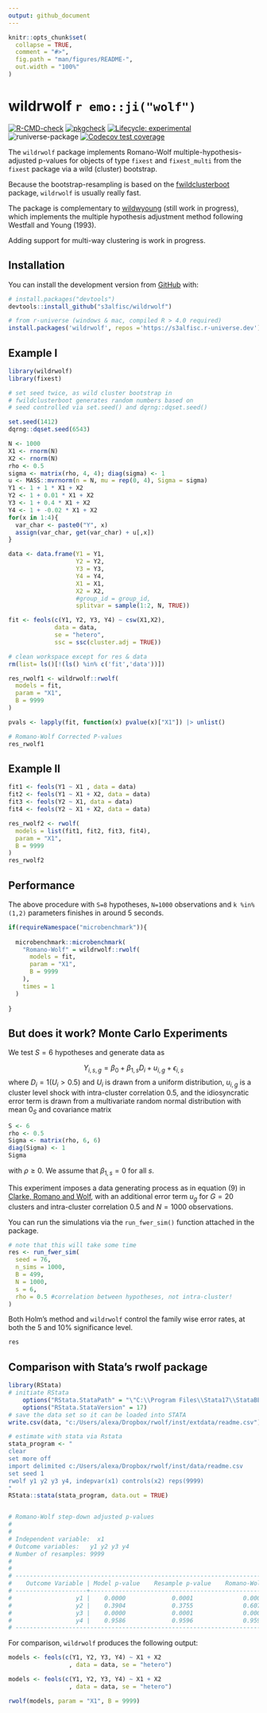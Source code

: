 ```yaml
---
output: github_document
---
```


<!-- README.md is generated from README.Rmd. Please edit that file -->

```r
knitr::opts_chunk$set(
  collapse = TRUE,
  comment = "#>",
  fig.path = "man/figures/README-",
  out.width = "100%"
)
```


# wildrwolf `r emo::ji("wolf")`

<!-- badges: start -->
[![R-CMD-check](https://github.com/s3alfisc/wildrwolf/workflows/R-CMD-check/badge.svg)](https://github.com/s3alfisc/wildrwolf/actions)
[![pkgcheck](https://github.com/s3alfisc/wildrwolf/workflows/pkgcheck/badge.svg)](https://github.com/s3alfisc/wildrwolf/actions?query=workflow%3Apkgcheck)
[![Lifecycle: experimental](https://img.shields.io/badge/lifecycle-experimental-orange.svg)](https://lifecycle.r-lib.org/articles/stages.html)
![runiverse-package](https://s3alfisc.r-universe.dev/badges/wildrwolf)
[![Codecov test coverage](https://codecov.io/gh/s3alfisc/wildrwolf/branch/main/graph/badge.svg)](https://app.codecov.io/gh/s3alfisc/wildrwolf?branch=main)
<!-- badges: end -->

The `wildrwolf` package implements Romano-Wolf multiple-hypothesis-adjusted p-values for objects of type `fixest` and `fixest_multi` from the `fixest` package via a wild (cluster) bootstrap. 

Because the bootstrap-resampling is based on the [fwildclusterboot](https://github.com/s3alfisc/fwildclusterboot) package, `wildrwolf` is usually really fast. 

The package is complementary to [wildwyoung](https://github.com/s3alfisc/wildwyoung) (still work in progress), which implements the multiple hypothesis adjustment method following Westfall and Young (1993).

Adding support for multi-way clustering is work in progress.

## Installation

You can install the development version from [GitHub](https://github.com/) with:

``` r
# install.packages("devtools")
devtools::install_github("s3alfisc/wildrwolf")

# from r-universe (windows & mac, compiled R > 4.0 required)
install.packages('wildrwolf', repos ='https://s3alfisc.r-universe.dev')
```

## Example I

<!-- As you can see in the example, there seems to be a bug in `rwolf()` for the pairs bootstrap. -->

```r
library(wildrwolf)
library(fixest)

# set seed twice, as wild cluster bootstrap in 
# fwildclusterboot generates random numbers based on 
# seed controlled via set.seed() and dqrng::dqset.seed()

set.seed(1412)
dqrng::dqset.seed(6543)

N <- 1000
X1 <- rnorm(N)
X2 <- rnorm(N)
rho <- 0.5
sigma <- matrix(rho, 4, 4); diag(sigma) <- 1
u <- MASS::mvrnorm(n = N, mu = rep(0, 4), Sigma = sigma)
Y1 <- 1 + 1 * X1 + X2 
Y2 <- 1 + 0.01 * X1 + X2 
Y3 <- 1 + 0.4 * X1 + X2
Y4 <- 1 + -0.02 * X1 + X2 
for(x in 1:4){
  var_char <- paste0("Y", x)
  assign(var_char, get(var_char) + u[,x])
}

data <- data.frame(Y1 = Y1,
                   Y2 = Y2,
                   Y3 = Y3,
                   Y4 = Y4,
                   X1 = X1,
                   X2 = X2,
                   #group_id = group_id,
                   splitvar = sample(1:2, N, TRUE))

fit <- feols(c(Y1, Y2, Y3, Y4) ~ csw(X1,X2),
             data = data,
             se = "hetero",
             ssc = ssc(cluster.adj = TRUE))

# clean workspace except for res & data
rm(list= ls()[!(ls() %in% c('fit','data'))])

res_rwolf1 <- wildrwolf::rwolf(
  models = fit,
  param = "X1", 
  B = 9999
)

pvals <- lapply(fit, function(x) pvalue(x)["X1"]) |> unlist()

# Romano-Wolf Corrected P-values
res_rwolf1

```

## Example II

```r
fit1 <- feols(Y1 ~ X1 , data = data)
fit2 <- feols(Y1 ~ X1 + X2, data = data)
fit3 <- feols(Y2 ~ X1, data = data)
fit4 <- feols(Y2 ~ X1 + X2, data = data)

res_rwolf2 <- rwolf(
  models = list(fit1, fit2, fit3, fit4), 
  param = "X1",  
  B = 9999
)
res_rwolf2
```

## Performance

The above procedure with `S=8` hypotheses, `N=1000` observations and `k %in% (1,2)` parameters finishes in around 5 seconds.

```r
if(requireNamespace("microbenchmark")){
  
  microbenchmark::microbenchmark(
    "Romano-Wolf" = wildrwolf::rwolf(
      models = fit,
      param = "X1", 
      B = 9999 
    ), 
    times = 1
  )
 
}
```


## But does it work? Monte Carlo Experiments

We test $S=6$ hypotheses and generate data as 

$$Y_{i,s,g} = \beta_{0} + \beta_{1,s} D_{i} + u_{i,g} + \epsilon_{i,s} $$
where $D_i = 1(U_i > 0.5)$ and $U_i$ is drawn from a uniform distribution, $u_{i,g}$ is a cluster level shock with intra-cluster correlation $0.5$, and the idiosyncratic error term is drawn from a multivariate random normal distribution with mean $0_S$ and covariance matrix 

```r
S <- 6
rho <- 0.5
Sigma <- matrix(rho, 6, 6)
diag(Sigma) <- 1
Sigma
```


with $\rho \geq 0$. We assume that $\beta_{1,s}= 0$ for all $s$. 

This experiment imposes a data generating process as in equation (9) in [Clarke, Romano and Wolf](https://docs.iza.org/dp12845.pdf), with an additional error term $u_g$ for $G=20$ clusters and intra-cluster correlation 0.5 and $N=1000$ observations. 

You can run the simulations via the `run_fwer_sim()` function attached in the package. 


```r
# note that this will take some time
res <- run_fwer_sim(
  seed = 76,
  n_sims = 1000,
  B = 499,
  N = 1000,
  s = 6, 
  rho = 0.5 #correlation between hypotheses, not intra-cluster!
)
```

Both Holm's method and `wildrwolf` control the family wise error rates, at both the 5 and 10% significance level. 

```r
res
```


## Comparison with Stata's rwolf package

```r
library(RStata)
# initiate RStata
    options("RStata.StataPath" = "\"C:\\Program Files\\Stata17\\StataBE-64\"")
    options("RStata.StataVersion" = 17)
# save the data set so it can be loaded into STATA
write.csv(data, "c:/Users/alexa/Dropbox/rwolf/inst/extdata/readme.csv")

# estimate with stata via Rstata
stata_program <- "
clear
set more off
import delimited c:/Users/alexa/Dropbox/rwolf/inst/data/readme.csv
set seed 1
rwolf y1 y2 y3 y4, indepvar(x1) controls(x2) reps(9999)
"
RStata::stata(stata_program, data.out = TRUE)


# Romano-Wolf step-down adjusted p-values
# 
# 
# Independent variable:  x1
# Outcome variables:   y1 y2 y3 y4
# Number of resamples: 9999
# 
# 
# ------------------------------------------------------------------------------
#    Outcome Variable | Model p-value    Resample p-value    Romano-Wolf p-value
# --------------------+---------------------------------------------------------
#                  y1 |    0.0000             0.0001              0.0001
#                  y2 |    0.3904             0.3755              0.6070
#                  y3 |    0.0000             0.0001              0.0001
#                  y4 |    0.9586             0.9596              0.9596
# ------------------------------------------------------------------------------


```

For comparison,  `wildrwolf` produces the following output:

```r
models <- feols(c(Y1, Y2, Y3, Y4) ~ X1 + X2 
                 , data = data, se = "hetero")
```

```r
models <- feols(c(Y1, Y2, Y3, Y4) ~ X1 + X2 
                 , data = data, se = "hetero")
```

```r
rwolf(models, param = "X1", B = 9999)

```


